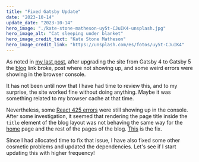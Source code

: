 ```yaml
---
title: "Fixed Gatsby Update"
date: "2023-10-14"
update_date: "2023-10-14"
hero_image: "./kate-stone-matheson-uy5t-CJuIK4-unsplash.jpg"
hero_image_alt: "Cat sleeping under blanket"
hero_image_credit_text: "Kate Stone Matheson"
hero_image_credit_link: "https://unsplash.com/es/fotos/uy5t-CJuIK4"
---
```


As noted in [my last post](/blog/gatsby-updated), after upgrading the site from Gatsby 4 to Gatsby 5
the [blog](/blog) link broke, post where not showing up, and some weird errors were showing
in the browser console.

It has not been until now that I have had time to review this, and to my surprise, the site worked fine
without doing anything. Maybe it was something related to my browser cache at that time.

Nevertheless, some [React 425 errors](https://www.paulie.dev/posts/2022/10/react-hydration-error-425-text-content-does-not-match-server-rendered-html/)
were still showing up in the console. After some investigation, it seemed that rendering the page title
inside the `title` element of the blog layout was not behaving the same way for the [home](/) page
and the rest of the pages of the blog. [This](https://github.com/cpiment/pimentel.page/commit/20dd3661db10e6a720aa865da58724820749c0b8) is the fix.

Since I had allocated time to fix that issue, I have also fixed some other cosmetic problems and updated the dependencies. 
Let's see if I start updating this with higher frequency!